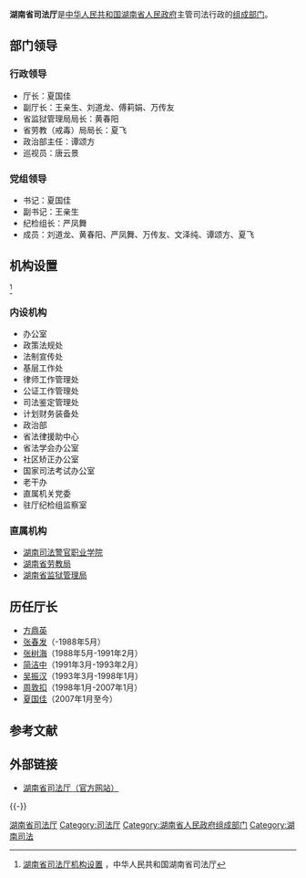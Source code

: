 {{Infobox PRCG
|机构名称=湖南省司法厅
|标志1=Red star.svg
|标志1说明=[[s:国务院关于国家行政机关和企业事业单位社会团体印章管理的规定|1999年规定]]：[[印章|印章]][[直径|直径]]4.2厘米，中央刊[[五角星|五角星]]，由[[湖南省人民政府|湖南省人民政府]]制发。
|职位1=厅长
|人员1=[[夏国佳|夏国佳]]
|职位2=副厅长
|人员2=[[王亲生|王亲生]]{{wrap}}[[刘道龙|刘道龙]]{{wrap}}[[傅莉娟|傅莉娟]]{{wrap}}[[万传友|万传友]]
|成立时间=
|业务上级机构=[[中华人民共和国司法部|中华人民共和国司法部]]
|组织上级机构=[[湖南省人民政府|湖南省人民政府]]
|中共上级=[[中国共产党湖南省委员会政法委员会|中国共产党湖南省委员会政法委员会]]
|中共本级=
|本级纪检=
|本级监察=
|机构类型=[[湖南省人民政府组成部门|湖南省人民政府组成部门]]
|行政级别=正地厅级
|地址1=[[湖南省|湖南省]][[长沙市|长沙市]][[芙蓉区|芙蓉区]]韶山北路5号
|网站=www.hnssft.gov.cn
|网址=http://www.hnssft.gov.cn
}}

'''湖南省司法厅'''是[[中华人民共和国|中华人民共和国]][[湖南省人民政府|湖南省人民政府]]主管司法行政的[[湖南省人民政府组成部门|组成部门]]。

==部门领导==
===行政领导===
*厅长：夏国佳
*副厅长：王亲生、刘道龙、傅莉娟、万传友
*省监狱管理局局长：黄春阳
*省劳教（戒毒）局局长：夏飞
*政治部主任：谭颂方
*巡视员：唐云景
===党组领导===
*书记：夏国佳
*副书记：王亲生
*纪检组长：严凤舞
*成员：刘道龙、黄春阳、严凤舞、万传友、文泽纯、谭颂方、夏飞

==机构设置==
<ref>[http://222.240.131.234:8080/pub/root285/auto1953/auto2008/ 湖南省司法厅机构设置] {{webarchive|url=https://web.archive.org/web/20110407002502/http://222.240.131.234:8080/pub/root285/auto1953/auto2008/ |date=2011-04-07 }}，中华人民共和国湖南省司法厅</ref>

===内设机构===
*办公室
*政策法规处
*法制宣传处
*基层工作处
*律师工作管理处
*公证工作管理处
*司法鉴定管理处
*计划财务装备处
*政治部
*省法律援助中心
*省法学会办公室
*社区矫正办公室
*国家司法考试办公室
*老干办
*直属机关党委
*驻厅纪检组监察室

===直属机构===
*[[湖南司法警官职业学院|湖南司法警官职业学院]] 
*[[湖南省劳教局|湖南省劳教局]]
*[[湖南省监狱管理局|湖南省监狱管理局]]

==历任厅长==
*[[方鼎英|方鼎英]]
*[[张春发|张春发]]（-1988年5月）
*[[张树海|张树海]]（1988年5月-1991年2月）
*[[简洁中|简洁中]]（1991年3月-1993年2月）
*[[吴振汉|吴振汉]]（1993年3月-1998年1月）
*[[周敦扣|周敦扣]]（1998年1月-2007年1月）
*[[夏国佳|夏国佳]]（2007年1月至今）
==参考文献==
{{Reflist}}

== 外部链接 ==
* [http://www.hnssft.gov.cn/ 湖南省司法厅（官方网站）] {{Wayback|url=http://www.hnssft.gov.cn/ |date=20100725090939 }}

{{-}}
{{湖南省人民政府}}

[[Category:湖南省司法厅|]]
[[Category:司法厅|Category:司法厅]]
[[Category:湖南省人民政府组成部门|Category:湖南省人民政府组成部门]]
[[Category:湖南司法|Category:湖南司法]]
